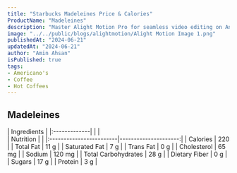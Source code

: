 ```yaml
---
title: "Starbucks Madeleines Price & Calories"
ProductName: "Madeleines" 
description: "Master Alight Motion Pro for seamless video editing on Android, iOS, and Tablets with our ultimate guide, unlocking advanced features and elevating your skills in 2024!"
image: "../../public/blogs/alightmotion/Alight Motion Image 1.png"
publishedAt: "2024-06-21"
updatedAt: "2024-06-21"
author: "Amin Ahsan"
isPublished: true
tags:
- Americano's
- Coffee
- Hot Coffees   
---
```


## Madeleines 
  
<div className="tables-container">
  <div className="table-wrapper">
    | Ingredients  |
    |:-------------|
    |              |
  </div>
  <div className="table-wrapper">
    | Nutrition               |                      |  
    |:------------------------|---------------------:|
    | Calories                | 220                  |
    | Total Fat               | 11 g                 |
    | Saturated Fat           | 7 g                  |
    | Trans Fat               | 0 g                  |
    | Cholesterol             | 65 mg                |
    | Sodium                  | 120 mg               |
    | Total Carbohydrates     | 28 g                 |
    | Dietary Fiber           | 0 g                  |
    | Sugars                  | 17 g                 |
    | Protein                 | 3 g                  |
  </div>
</div>

<style jsx>{`
  .tables-container {
    display: flex;
    flex-direction: row;
    gap: 30px;
  }
  .table-wrapper {
    width: 500px; /* Adjust as needed */
  }
  @media (max-width: 768px) {
    .tables-container {
      flex-direction: column;
      gap: 0px; /* Adjust as needed */
    }
    .table-wrapper {
      width: 100%; /* Adjust as needed */
    }
  }
`}</style>
